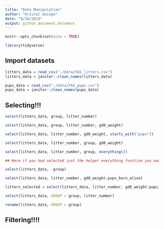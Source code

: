 ```yaml
---
title: "Data Manipulation"
author: "Kristal Quispe"
date: "9/26/2019"
output: github_document_document
---
```


```r
knitr::opts_chunk$set(echo = TRUE)

library(tidyverse)
```

## Import datasets
```r
litters_data = read_csv("./data/FAS_litters.csv")
litters_data = janitor::clean_names(litters_data)

pups_data = read_csv("./data/FAS_pups.csv")
pups_data = janitor::clean_names(pups_data)
```


## Selecting!!!

```r
select(litters_data, group, litter_number)

select(litters_data, group, litter_number, gd0_weight)

select(litters_data, litter_number, gd0_weight, starts_with("pups"))

select(litters_data, litter_number, group, gd0_weight)

select(litters_data, litter_number, group, everything())

## Here if you had selected just the helper everything function you would still get all the same variables in the output but you woudnt have it in the order with litter number firt, group second, followed by everything else. 

select(litters_data, -group)

select(litters_data, litter_number, gd0_weight:pups_born_alive)

litters_selected = select(litters_data, litter_number, gd0_weight:pups_born_alive)

select(litters_data, GROUP = group, litter_number)

rename(litters_data, GROUP = group)

```

## Filtering!!!!
